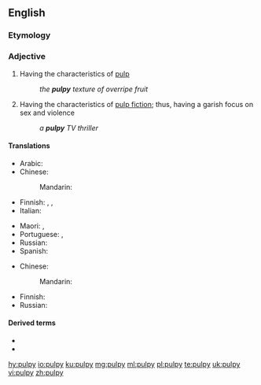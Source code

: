 ==English==

===Etymology===
{{suffix|pulp|y|lang=en}}

===Adjective===
{{en-adj|er}}

# Having the characteristics of [[pulp]]
#: ''the '''pulpy''' texture of overripe fruit''
# Having the characteristics of [[pulp fiction]]; thus, having a garish focus on sex and violence
#: ''a '''pulpy''' TV thriller''

====Translations====
{{trans-top|having the characteristics of pulp, soft, squishy}}
* Arabic: {{t-needed|ar}}
* Chinese:
*: Mandarin: {{t-needed|cmn}}
* Finnish: {{t+|fi|pehmeä}}, {{t|fi|pehmennyt}}, {{t+|fi|vetelä}}
* Italian: {{t|it|polposo}}
{{trans-mid}}
* Maori: {{t|mi|tāhōhō}}, {{t|mi|māhungahunga}}
* Portuguese: {{t+|pt|polposo|m}}, {{t|pt|polpudo|m}}
* Russian: {{t-needed|ru}}
* Spanish: {{t-needed|es}}
{{trans-bottom}}

{{trans-top|having the characteristics of pulp fiction}}
* Chinese: 
*: Mandarin: {{t-needed|cmn}}
{{trans-mid}}
* Finnish: {{t|fi|tahmainen}}
* Russian: {{t-needed|ru}}
{{trans-bottom}}

====Derived terms====
* {{l|en|pulpily}}
* {{l|en|pulpiness}}

[[hy:pulpy]]
[[io:pulpy]]
[[ku:pulpy]]
[[mg:pulpy]]
[[ml:pulpy]]
[[pl:pulpy]]
[[te:pulpy]]
[[uk:pulpy]]
[[vi:pulpy]]
[[zh:pulpy]]